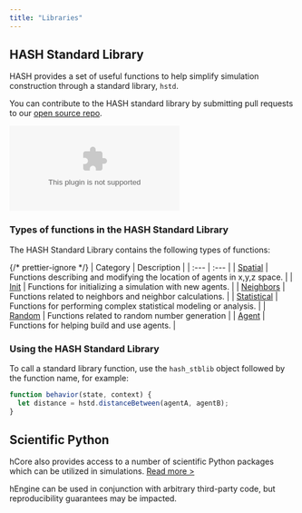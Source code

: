 ```yaml
---
title: "Libraries"
---
```


## HASH Standard Library

HASH provides a set of useful functions to help simplify simulation construction through a standard library, `hstd`.

You can contribute to the HASH standard library by submitting pull requests to our [open source repo](https://github.com/hashintel/hash/tree/main/apps/engine/stdlib).

<Embed
  type="youtube"
  url="https://youtu.be/0pABnjlWjPY"
  caption="Using HASH Standard Library Functions"
/>

### Types of functions in the HASH Standard Library

The HASH Standard Library contains the following types of functions:

{/* prettier-ignore */}
| Category | Description |
| :--- | :--- |
| [Spatial](hash/spatial) | Functions describing and modifying the location of agents in x,y,z space. |
| [Init](hash/init) | Functions for initializing a simulation with new agents. |
| [Neighbors](hash/neighbors) | Functions related to neighbors and neighbor calculations. |
| [Statistical](hash/javascript-libraries) | Functions for performing complex statistical modeling or analysis. |
| [Random](hash/random) | Functions related to random number generation |
| [Agent](hash/agent) | Functions for helping build and use agents. |

### Using the HASH Standard Library

To call a standard library function, use the `hash_stblib` object followed by the function name, for example:

```javascript
function behavior(state, context) {
  let distance = hstd.distanceBetween(agentA, agentB);
}
```

## Scientific Python

hCore also provides access to a number of scientific Python packages which can be utilized in simulations. [Read more &gt;](/docs/simulations/create/libraries/python-packages)

hEngine can be used in conjunction with arbitrary third-party code, but reproducibility guarantees may be impacted.
